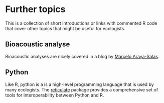 
# Further topics {#furthertopics}

This is a collection of short introductions or links with commented R code that cover other topics that might be useful for ecologists.

## Bioacoustic analyse
Bioacoustic analyses are nicely covered in a blog by [Marcelo Araya-Salas](https://marce10.github.io).

## Python {#python}
Like R, python is a is a high-level programming language that is used by many ecologists. The [reticulate](https://rstudio.github.io/reticulate/index.html) package provides a comprehensive set of tools for interoperability between Python and R. 


